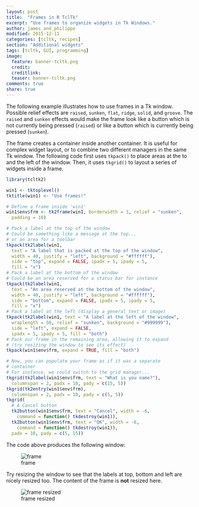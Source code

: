 ```yaml
---
layout: post
title:  "Frames in R TclTk"
excerpt: "Use frames to organize widgets in Tk Windows."
author: james_and_philippe
modified: 2015-12-11
categories: [tcltk, recipes]
section: "Additional widgets"
tags: [tcltk, GUI, programming]
image:
  feature: banner-tcltk.png
  credit: 
  creditlink: 
  teaser: banner-tcltk.png
comments: true
share: true
---
```


The following example illustrates how to use frames in a Tk window. Possible relief effects are `raised`, `sunken`, `flat`, `ridge`, `solid`, and `groove`. The `raised` and `sunken` effects would make the frame look like a button which is not currently being pressed (`raised`) or like a button which is currently being pressed (`sunken`).

The frame creates a container inside another container. It is useful for complex widget layout, or to combine two different managers in the same Tk window. The following code first uses `tkpack()` to place areas at the to and the left of the window. Then, it uses `tkgrid()` to layout a series of widgets inside a frame.

```r
library(tcltk2)

win1 <- tktoplevel()
tktitle(win1) <- "Use frames!"

# Define a frame inside 'win1'
win1$env$frm <- tk2frame(win1, borderwidth = 3, relief = "sunken",
  padding = 10)

# Pack a label at the top of the window
# Could be something like a message at the top...
# or an area for a toolbar
tkpack(tk2label(win1,
  text = "A label that is packed at the top of the window",
  width = 40, justify = "left", background = "#ffffff"),
  side = "top", expand = FALSE, ipadx = 5, ipady = 5,
  fill = "x")
# Pack a label at the bottom of the window
# Could be an area reserved for a status bar for instance
tkpack(tk2label(win1,
  text = "An area reserved at the bottom of the window",
  width = 40, justify = "left", background = "#ffffff"),
  side = "bottom", expand = FALSE, ipadx = 5, ipady = 5,
  fill = "x")
# Pack a label at the left (display a general text or image)
tkpack(tk2label(win1, text = "A label at the left of the window",
  wraplength = 50, relief = "sunken", background = "#999999"),
  side = "left", expand = FALSE,
  ipadx = 5, ipady = 5, fill = "both")
# Pack our frame in the remaining area, allowing it to expand
# (try resizing the window to see its effect)
tkpack(win1$env$frm, expand = TRUE, fill = "both")

# Now, you can populate your frame as if it was a separate
# container
# For instance, we could switch to the grid manager...
tkgrid(tk2label(win1$env$frm, text = "What is you name?"),
  columnspan = 2, padx = 10, pady = c(15, 5))
tkgrid(tk2entry(win1$env$frm),
  columnspan = 2, padx = 10, pady = c(5, 5))
tkgrid(
  # A Cancel button
  tk2button(win1$env$frm, text = "Cancel", width = -6,
    command = function() tkdestroy(win1)),
  tk2button(win1$env$frm, text = "OK", width = -6,
    command = function() tkdestroy(win1)),
  padx = 10, pady = c(5, 15))
```

The code above produces the following window:

![frame]({{ site.images }}/recipes-tcltk/frame.png)

Try resizing the window to see that the labels at top, bottom and left are nicely resized too. The content of the frame is **not** resized here.

![frame resized]({{ site.images }}/recipes-tcltk/frame2.png)
